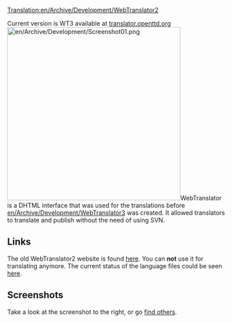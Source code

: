 [[Translation:en/Archive/Development/WebTranslator2]]


{{en/Warning|WebTranslator2 is outdated and has been superseded by [[en/Archive/Development/WebTranslator3]]. '''Please go there if you want to find out about translating OpenTTD.''' This article is only for historical reasons.}}

Current version is WT3 available at [http://translator.openttd.org/ translator.openttd.org]
[[File:en/Archive/Development/Screenshot01.png|right|400px]]WebTranslator is a DHTML interface that was used for the translations before [[en/Archive/Development/WebTranslator3]] was created. It allowed translators to translate and publish without the need of using SVN.

== Links ==
The old WebTranslator2 website is found [http://translator2.openttd.org/ here]. You can '''not''' use it for translating anymore.
The current status of the language files could be seen [http://translator2.openttd.org/languages/GlobalStat here].

== Screenshots ==
Take a look at the screenshot to the right, or go [http://translator2.openttd.org/Screenshot find others].

